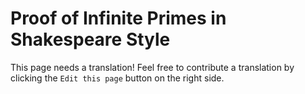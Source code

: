 # Proof of Infinite Primes in Shakespeare Style

This page needs a translation! Feel free to contribute a translation by clicking the `Edit this page` button on the right side.

